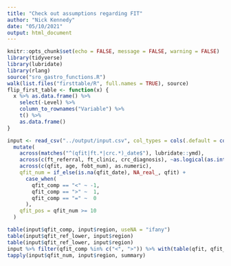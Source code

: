 ```yaml
---
title: "Check out assumptions regarding FIT"
author: "Nick Kennedy"
date: "05/10/2021"
output: html_document
---
```


```r
knitr::opts_chunk$set(echo = FALSE, message = FALSE, warning = FALSE)
library(tidyverse)
library(lubridate)
library(rlang)
source("sro_gastro_functions.R")
walk(list.files("firsttable/R", full.names = TRUE), source)
flip_first_table <- function(x) {
  x %>% as.data.frame() %>%
    select(-Level) %>%
    column_to_rownames("Variable") %>%
    t() %>%
    as.data.frame()
}
```

```r
input <- read_csv("../output/input.csv", col_types = cols(.default = col_character())) %>% 
  mutate(
    across(matches("^(qfit|ft.*|crc.*)_date$"), lubridate::ymd),
    across(c(ft_referral, ft_clinic, crc_diagnosis), ~as.logical(as.integer(.x))),
    across(c(qfit, age, fobt_num), as.numeric),
    qfit_num = if_else(is.na(qfit_date), NA_real_, qfit) +
      case_when(
        qfit_comp == "<" ~ -1,
        qfit_comp == ">" ~  1,
        qfit_comp == "=" ~  0
      ),
    qfit_pos = qfit_num >= 10
  )
```

```r
table(input$qfit_comp, input$region, useNA = "ifany")
table(input$qfit_ref_lower, input$region)
table(input$qfit_ref_lower, input$region)
input %>% filter(qfit_comp %in% c("<", ">")) %>% with(table(qfit, qfit_comp, region))
tapply(input$qfit_num, input$region, summary)
```